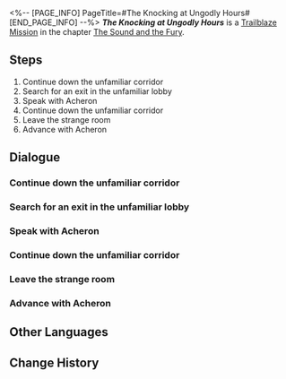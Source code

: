 <%-- [PAGE_INFO]
PageTitle=#The Knocking at Ungodly Hours#
[END_PAGE_INFO] --%>
{{Stub|Dialogue.}}
{{Mission Infobox
|id            = 1030102
|title         = 
|image         = <!--Mission The Knocking at Ungodly Hours.png-->
|type          = Trailblaze
|event_name    = 
|chapter       = The Sound and the Fury
|requirements  = {{subst:void|<!--Unknown: {"Type":"Manual"}-->}}
|summary       = <!--official mission summary from Fate's Atlas-->
|characters    = Trailblazer
|startLocation = [[Penacony]] - [[A Strange Dream]]
|world         = Penacony
|area          = A Strange Dream
|prev          = 
|next          = 
|rewards       = 
}}
'''''The Knocking at Ungodly Hours''''' is a [[Trailblaze Mission]] in the chapter [[The Sound and the Fury]].

==Steps==
# Continue down the unfamiliar corridor
# Search for an exit in the unfamiliar lobby
# Speak with Acheron
# Continue down the unfamiliar corridor
# Leave the strange room
# Advance with Acheron

<!--
==Gameplay Notes==

--><!--
==Trial Character==

-->
==Dialogue==
{{Stub Dialogue}}
{{Dialogue End}}

===Continue down the unfamiliar corridor===
{{Mission Description|type=trailblaze|location=A Strange Dream|update|The warrior calls herself "Acheron," a Galaxy Ranger.<br />Continue to follow in her footsteps and leave this strange dream.}}
{{Dialogue Start}}
:{{tx}}
{{Dialogue End}}

===Search for an exit in the unfamiliar lobby===
{{Mission Description|type=trailblaze|location=A Strange Dream|update|Acheron leads you to a lobby. She points out a path for you, but you see no clear path through this room.<br />Search around to find the true path.}}
{{Dialogue Start}}
:{{tx}}
{{Dialogue End}}

===Speak with Acheron===
{{Mission Description|type=trailblaze|location=A Strange Dream|update|After a disorienting exploration, you realize that you have somehow ended up on the lobby ceiling.<br />Acheron seems to be long accustomed to this and simply points out the dreamscape exit just ahead.}}
{{Dialogue Start}}
:{{tx}}
{{Dialogue End}}

===Continue down the unfamiliar corridor===
{{Mission Description|type=trailblaze|location=A Strange Dream|update|Acheron leads you to a door. Is this the dreamscape exit?}}
{{Dialogue Start}}
:{{tx}}
{{Dialogue End}}

===Leave the strange room===
{{Mission Description|type=trailblaze|location=A Strange Dream|update|This warp jump is quite unusual. In the blink of an eye, you transition from the comfortable couch of the Parlor Car to an unfamiliar location. A stranger awakens you, claiming that both of you coincidentally share the same dream, and offers to guide you to an exit. <br />Follow her guidance and leave this area.}}
{{Dialogue Start}}
:{{tx}}
{{Dialogue End}}

===Advance with Acheron===
{{Mission Description|type=trailblaze|location=A Strange Dream|update|Acheron guides you through a magnificent dreamscape. It seems that the exit is just ahead.}}
{{Dialogue Start}}
:{{tx}}
{{Dialogue End}}

==Other Languages==
{{Other Languages
|en   = The Knocking at Ungodly Hours
|zhs  = 丑时三刻的敲门声
|zht  = 丑時三刻的敲門聲
|ja   = 丑三つ時のノック
|ko   = 1시 45분의 노크 소리
|es   = Alguien llama a la puerta en la madrugada
|fr   = Visite impromptue
|ru   = Стук в дверь ни свет ни заря
|th   = เสียงเคาะประตูรบกวนยามวิกาล
|vi   = Tiếng Gõ Cửa Vào Giờ Sửu
|de   = Das Klopfen vor Tagesanbruch
|id   = Suara Ketukan Pintu di Jam-Jam Spiritual
|pt   = Batendo nas Piores Horas
}}

==Change History==
{{Change History|2.0}}
